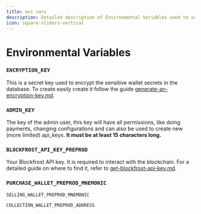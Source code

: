 ```yaml
---
title: evi vars
description: Detailed description of Environmental Variables used to setup a Masumi Node
icon: square-sliders-vertical
---
```


# Environmental Variables

### `ENCRYPTION_KEY`&#x20;

This is a secret key used to encrypt the sensitive wallet secrets in the database. To create easily create it follow the guide [generate-an-encryption-key.md](../generate-an-encryption-key.md "mention").

### `ADMIN_KEY`&#x20;

The key of the admin user, this key will have all permissions, like doing payments, changing configurations and can also be used to create new (more limited) api_keys. **It must be at least 15 characters long.**

### `BLOCKFROST_API_KEY_PREPROD`&#x20;

Your Blockfrost API key. It is required to interact with the blockchain. For a detailed guide on where to find it, refer to [get-blockfrost-api-key.md](../get-blockfrost-api-key.md "mention").

### `PURCHASE_WALLET_PREPROD_MNEMONIC`

`SELLING_WALLET_PREPROD_MNEMONIC`

`COLLECTION_WALLET_PREPROD_ADDRESS`
